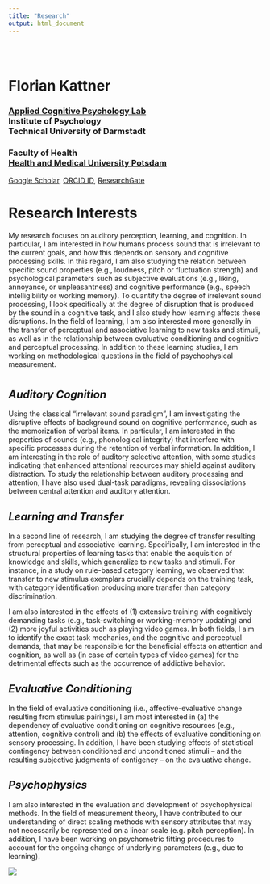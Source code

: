 ```yaml
---
title: "Research"
output: html_document
---
```


<style>
.title {
  display: none;
}

#getting-started img {
  margin-right: 10px;
}

</style>

<div class="row" style="padding-top: 30px;">
<div class="col-sm-8">

# **Florian Kattner**

### [Applied Cognitive Psychology Lab](https://www.kog.psychologie.tu-darmstadt.de/mitarbeiter_1/kattner/kattner.en.jsp)<br>Institute of Psychology<br>Technical University of Darmstadt

### Faculty of Health<br>[Health and Medical University Potsdam](https://www.health-and-medical-university.de/)

[Google Scholar](https://scholar.google.de/citations?user=B9XMk0cAAAAJ&hl=de), [ORCID ID](https://orcid.org/0000-0003-2124-2829), [ResearchGate](https://www.researchgate.net/profile/Florian_Kattner)

# **Research Interests**

My research focuses on auditory perception, learning, and cognition. In particular, I am interested in how humans process sound that is irrelevant to the current goals, and how this depends on sensory and cognitive processing skills. In this regard, I am also studying the relation between specific sound properties (e.g., loudness, pitch or fluctuation strength) and psychological parameters such as subjective evaluations (e.g., liking, annoyance, or unpleasantness) and cognitive performance (e.g., speech intelligibility or working memory). To quantify the degree of irrelevant sound processing, I look specifically at the degree of disruption that is produced by the sound in a cognitive task, and I also study how learning affects these disruptions. In the field of learning, I am also interested more generally in the transfer of perceptual and associative learning to new tasks and stimuli, as well as in the relationship between evaluative conditioning and cognitive and perceptual processing. In addition to these learning studies, I am working on methodological questions in the field of psychophysical measurement.

# {.tabset}

## *Auditory Cognition*

Using the classical “irrelevant sound paradigm”, I am investigating the disruptive effects of background sound on cognitive performance, such as the memorization of verbal items. In particular, I am interested in the properties of sounds (e.g., phonological integrity) that interfere with specific processes during the retention of verbal information. In addition, I am interesting in the role of auditory selective attention, with some studies indicating that enhanced attentional resources may shield against auditory distraction. To study the relationship between auditory processing and attention, I have also used dual-task paradigms, revealing dissociations between central attention and auditory attention.

## *Learning and Transfer*

In a second line of research, I am studying the degree of transfer resulting from perceptual and associative learning. Specifically, I am interested in the structural properties of learning tasks that enable the acquisition of knowledge and skills, which generalize to new tasks and stimuli. For instance, in a study on rule-based category learning, we observed that transfer to new stimulus exemplars crucially depends on the training task, with category identification producing more transfer than category discrimination.

I am also interested in the effects of (1) extensive training with cognitively demanding tasks (e.g., task-switching or working-memory updating) and (2) more joyful activities such as playing video games. In both fields, I aim to identify the exact task mechanics, and the cognitive and perceptual demands, that may be responsible for the beneficial effects on attention and cognition, as well as (in case of certain types of video games) for the detrimental effects such as the occurrence of addictive behavior.

## *Evaluative Conditioning*

In the field of evaluative conditioning (i.e., affective-evaluative change resulting from stimulus pairings), I am most interested in (a) the dependency of evaluative conditioning on cognitive resources (e.g., attention, cognitive control) and (b) the effects of evaluative conditioning on sensory processing. In addition, I have been studying effects of statistical contingency between conditioned and unconditioned stimuli – and the resulting subjective judgments of contigency – on the evaluative change.

## *Psychophysics*

I am also interested in the evaluation and development of psychophysical methods. In the field of measurement theory, I have contributed to our understanding of direct scaling methods with sensory attributes that may not necessarily be represented on a linear scale (e.g. pitch perception). In addition, I have been working on psychometric fitting procedures to account for the ongoing change of underlying parameters (e.g., due to learning).


</div>
<div class="col-sm-4">

![](img/CROPPED-27-00083.jpg)
</div>
